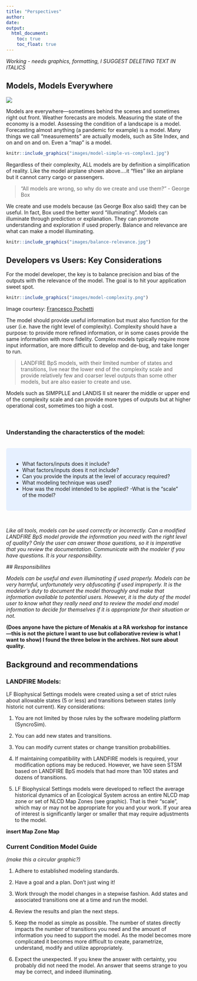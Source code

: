 ```yaml
---
title: "Perspectives"
author:
date: 
output:
  html_document:
    toc: true
    toc_float: true
---
```


*Working - needs graphics, formatting, I SUGGEST DELETING TEXT IN ITALICS*

## Models, Models Everywhere

![](images/models.png)

Models are everywhere—sometimes behind the scenes and sometimes right out front.  Weather forecasts are models. Measuring the state of the economy is a model. Assessing the condition of a landscape is a model.  Forecasting almost anything (a pandemic for example) is a model. Many things we call “measurements” are actually models, such as Site Index, and on and on and on. Even a “map” is a model.


```r
knitr::include_graphics("images/model-simple-vs-complex1.jpg")

```

Regardless of their complexity, ALL models are by definition a simplification of reality. Like the model airplane shown above….it “flies” like an airplane but it cannot carry cargo or passengers.

>"All models are wrong, so why do we create and use them?" - George Box

We create and use models because (as George Box also said) they can be useful. In fact, Box used the better word “illuminating”. Models can illuminate through prediction or explanation. They can promote understanding and exploration if used properly. Balance and relevance are what can make a model illuminating.

```r
knitr::include_graphics("images/balance-relevance.jpg")

```

## Developers vs Users: Key Considerations

For the model developer, the key is to balance precision and bias of the outputs with the relevance of the model. The goal is to hit your application sweet spot.

```r
knitr::include_graphics("images/model-complexity.png")

```

Image courtesy: [Francesco Pochetti](francescopochetti.com)
<br>

The model should provide useful information but must also function for the user (i.e. have the right level of complexity). Complexity should have a purpose: to provide more refined information, or in some cases provide the same information with more fidelity. Complex models typically require more input information, are more difficult to develop and de-bug, and take longer to run. 

>LANDFIRE BpS models, with their limited number of states and transitions, live near the lower end of the complexity scale and provide relatively few and coarser level outputs than some other models, but are also easier to create and use. 

Models such as SIMPPLLE and LANDIS II sit nearer the middle or upper end of the complexity scale and can provide more types of outputs but at higher operational cost, sometimes too high a cost.

<br>

### Understanding the characterstics of the model:
<br>
<style>
div.blue { background-color:#e6f0ff; border-radius: 5px; padding: 20px;}
</style>
<div class = "blue">
- What factors/inputs does it include? 
- What factors/inputs does it not include? 
- Can you provide the inputs at the level of accuracy required? 
- What modeling technique was used? 
- How was the model intended to be applied? 
-What is the “scale” of the model?
</div>
<br>

*Like all tools, models can be used correctly or incorrectly. Can a modified LANDFIRE BpS model provide the information you need with the right level of quality? Only the user can answer those questions, so it is imperative that you review the documentation. Communicate with the modeler if you have questions. It is your responsibility.*

*## Responsibilites*

*Models can be useful and even illuminating if used properly. Models can be very harmful, unfortunately very obfuscating if used improperly. It is the modeler’s duty to document the model thoroughly and make that information available to potential users. However, it is the duty of the model user to know what they really need and to review the model and model information to decide for themselves if it is appropriate for their situation or not.*

**(Does anyone have the picture of Menakis at a RA workshop for instance—this is not the picture I want to use but collaborative review is what I want to show) I found the three below in the archives. Not sure about quality.**


## Background and recommendations

### LANDFIRE Models:

LF Biophysical Settings models were created using a set of strict rules about allowable states (5 or less) and transitions between states (only historic not current). 
Key considerations:

1. You are not limited by those rules by the software modeling platform (SyncroSim). 

2. You can add new states and transitions. 

3. You can modify current states or change transition probabilities. 

4. If maintaining compatibility with LANDFIRE models is required, your modification options may be reduced. However, we have seen STSM based on LANDFIRE BpS models that had more than 100 states and dozens of transitions. 

5. LF Biophysical Settings models were developed to reflect the average historical dynamics of an Ecological System across an entire NLCD map zone or set of NLCD Map Zones (see graphic). That is their “scale”, which may or may not be appropriate for you and your work. If your area of interest is significantly larger or smaller that may require adjustments to the model.

**insert Map Zone Map**

### Current Condition Model Guide

*(make this a circular graphic?)*

1. Adhere to established modeling standards.

2. Have a goal and a plan. Don’t just wing it!

3. Work through the model changes in a stepwise fashion. Add states and associated transitions one at a time and run the model.

4. Review the results and plan the next steps.

5. Keep the model as simple as possible. The number of states directly impacts the number of transitions you need and the amount of information you need to support the model. As the model becomes more complicated it becomes more difficult to create, parametrize, understand, modify and utilize appropriately.

6. Expect the unexpected. If you knew the answer with certainty, you probably did not need the model. An answer that seems strange to you may be correct, and indeed illuminating.







